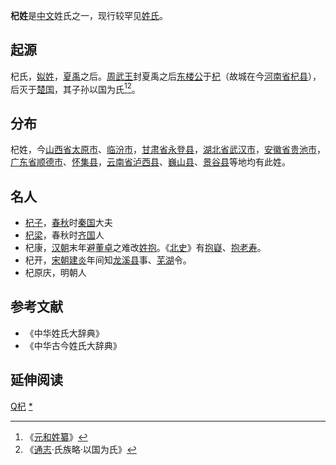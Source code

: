 '''杞姓'''是[[中文|中文]]姓氏之一，现行较罕见[[姓氏|姓氏]]。

== 起源 ==
杞氏，[[姒姓|姒姓]]，[[夏禹|夏禹]]之后。[[周武王|周武王]]封夏禹之后[[东楼公|东楼公]]于[[杞国|杞]]（故城在今[[河南省|河南省]][[杞县|杞县]]），后灭于[[楚国|楚国]]，其子孙以国为氏<ref>《[[元和姓纂|元和姓纂]]》</ref><ref>《[[通志|通志]]·氏族略·以国为氏》</ref>。

== 分布 ==
杞姓，今[[山西省|山西省]][[太原市|太原市]]、[[临汾市|临汾市]]，[[甘肃省|甘肃省]][[永登县|永登县]]，[[湖北省|湖北省]][[武汉市|武汉市]]，[[安徽省|安徽省]][[贵池市|贵池市]]，[[广东省|广东省]][[顺德市|顺德市]]、[[怀集县|怀集县]]，[[云南省|云南省]][[泸西县|泸西县]]、[[巍山县|巍山县]]、[[景谷县|景谷县]]等地均有此姓。

== 名人 ==
* [[杞子|杞子]]，[[春秋|春秋]]时[[秦国|秦国]]大夫
* [[杞梁|杞梁]]，春秋时[[齐国|齐国]]人
* 杞康，[[汉朝|汉朝]]末年避[[董卓|董卓]]之难改[[抱姓|姓抱]]。《[[北史|北史]]》有[[抱嶷|抱嶷]]、[[抱老寿|抱老寿]]。
* 杞开，[[宋朝|宋朝]][[建炎|建炎]]年间知[[龙溪县|龙溪县]]事、[[芜湖|芜湖]]令。
* 杞原庆，明朝人

== 参考文献 ==
{{reflist}}
*《中华姓氏大辞典》
*《中华古今姓氏大辞典》

== 延伸阅读 ==
{{Wikisource further reading}}

[[Category:罕見或停用漢姓|Q杞]]
[[Category:杞姓|*]]